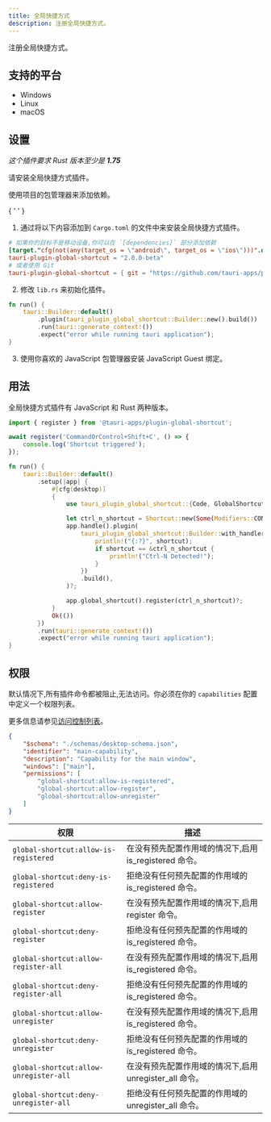 ```yaml
---
title: 全局快捷方式
description: 注册全局快捷方式。
---
```



<PluginLinks plugin="global-shortcut" />

注册全局快捷方式。

## 支持的平台

- Windows
- Linux
- macOS

## 设置

_这个插件要求 Rust 版本至少是 **1.75**_

请安装全局快捷方式插件。

<Tabs>
  <TabItem label="自动" >

使用项目的包管理器来添加依赖。

{ ' ' }

<CommandTabs
	npm="npm run tauri add global-shortcut"
	yarn="yarn run tauri add global-shortcut"
	pnpm="pnpm tauri add global-shortcut"
	cargo="cargo tauri add global-shortcut"
/>

  </TabItem>
  <TabItem label = "手动">

1. 通过将以下内容添加到 `Cargo.toml` 的文件中来安装全局快捷方式插件。

```toml title="src-tauri/Cargo.toml"
# 如果你的目标不是移动设备,你可以在 `[dependencies]` 部分添加依赖
[target."cfg(not(any(target_os = \"android\", target_os = \"ios\")))".dependencies]
tauri-plugin-global-shortcut = "2.0.0-beta"
# 或者使用 Git
tauri-plugin-global-shortcut = { git = "https://github.com/tauri-apps/plugins-workspace", branch = "v2" }
```

2. 修改 `lib.rs` 来初始化插件。

```rust title="src-tauri/src/lib.rs" ins={3}
fn run() {
    tauri::Builder::default()
        .plugin(tauri_plugin_global_shortcut::Builder::new().build())
        .run(tauri::generate_context!())
        .expect("error while running tauri application");
}
```

3. 使用你喜欢的 JavaScript 包管理器安装 JavaScript Guest 绑定。

  <CommandTabs
    npm = "npm install @tauri-apps/plugin-global-shortcut"
    yarn = "yarn add @tauri-apps/plugin-global-shortcut"
    pnpm = "pnpm add @tauri-apps/plugin-global-shortcut"
  />
  </TabItem>
</Tabs>

## 用法

全局快捷方式插件有 JavaScript 和 Rust 两种版本。

<Tabs>
  <TabItem label="JavaScript" >

```js
import { register } from '@tauri-apps/plugin-global-shortcut';

await register('CommandOrControl+Shift+C', () => {
	console.log('Shortcut triggered');
});
```

  </TabItem>
  <TabItem label = "Rust" >

```rust title="src-tauri/src/lib.rs"
fn run() {
    tauri::Builder::default()
        .setup(|app| {
            #[cfg(desktop)]
            {
                use tauri_plugin_global_shortcut::{Code, GlobalShortcutExt, Modifiers, Shortcut};

                let ctrl_n_shortcut = Shortcut::new(Some(Modifiers::CONTROL), Code::KeyN);
                app.handle().plugin(
                    tauri_plugin_global_shortcut::Builder::with_handler(move |_app, shortcut| {
                        println!("{:?}", shortcut);
                        if shortcut == &ctrl_n_shortcut {
                            println!("Ctrl-N Detected!");
                        }
                    })
                    .build(),
                )?;

                app.global_shortcut().register(ctrl_n_shortcut)?;
            }
            Ok(())
        })
        .run(tauri::generate_context!())
        .expect("error while running tauri application");
}
```

  </TabItem>
</Tabs>

## 权限

默认情况下,所有插件命令都被阻止,无法访问。你必须在你的 `capabilities` 配置中定义一个权限列表。

更多信息请参见[访问控制列表](/zh-cn/reference/acl)。

```json title="src-tauri/capabilities/main.json" ins={7-9}
{
	"$schema": "./schemas/desktop-schema.json",
	"identifier": "main-capability",
	"description": "Capability for the main window",
	"windows": ["main"],
	"permissions": [
		"global-shortcut:allow-is-registered",
		"global-shortcut:allow-register",
		"global-shortcut:allow-unregister"
	]
}
```

| 权限                                   | 描述                                                     |
| -------------------------------------- | -------------------------------------------------------- |
| `global-shortcut:allow-is-registered`  | 在没有预先配置作用域的情况下,启用 is_registered 命令。  |
| `global-shortcut:deny-is-registered`   | 拒绝没有任何预先配置的作用域的 is_registered 命令。      |
| `global-shortcut:allow-register`       | 在没有预先配置作用域的情况下,启用 register 命令。       |
| `global-shortcut:deny-register`        | 拒绝没有任何预先配置的作用域的 is_registered 命令。      |
| `global-shortcut:allow-register-all`   | 在没有预先配置作用域的情况下,启用 is_registered 命令。  |
| `global-shortcut:deny-register-all`    | 拒绝没有任何预先配置的作用域的 is_registered 命令。      |
| `global-shortcut:allow-unregister`     | 在没有预先配置作用域的情况下,启用 is_registered 命令。  |
| `global-shortcut:deny-unregister`      | 拒绝没有任何预先配置的作用域的 is_registered 命令。      |
| `global-shortcut:allow-unregister-all` | 在没有预先配置作用域的情况下,启用 unregister_all 命令。 |
| `global-shortcut:deny-unregister-all`  | 拒绝没有任何预先配置的作用域的 unregister_all 命令。     |
